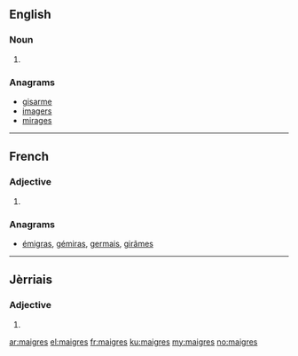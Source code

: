 ==English==

===Noun===
{{head|en|plural}}

# {{plural of|maigre|lang=en|nocat=1}}

===Anagrams===
* [[gisarme#English|gisarme]]
* [[imagers#English|imagers]]
* [[mirages#English|mirages]]

----

==French==

===Adjective===
{{fr-adj-form}}

# {{plural of|nocat=1|maigre|lang=fr}}

===Anagrams===
* [[émigras#French|émigras]], [[gémiras#French|gémiras]], [[germais#French|germais]], [[girâmes#French|girâmes]]

----

==Jèrriais==

===Adjective===
{{roa-jer-adj-form}}

# {{plural of|nocat=1|maigre|lang=roa-jer}}

[[ar:maigres]]
[[el:maigres]]
[[fr:maigres]]
[[ku:maigres]]
[[my:maigres]]
[[no:maigres]]